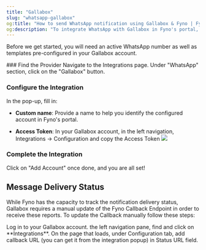 ```yaml
---
title: "Gallabox"
slug: "whatsapp-gallabox"
og:title: "How to send WhatsApp notification using Gallabox & Fyno | Fyno Documentation"
og:description: "To integrate WhatsApp with Gallabox in Fyno's portal, you need an active WhatsApp number, pre-configured templates, and an access token from Gallabox; additionally, manually update the Fyno Callback Endpoint in Gallabox to track message delivery status."
---
```


Before we get started, you will need an active WhatsApp number as well as templates pre-configured in your Gallabox account.

<Steps>
### Find the Provider
Navigate to the Integrations page. Under "WhatsApp" section, click on the "Gallabox" button.

### Configure the Integration

In the pop-up, fill in:

- **Custom name**: Provide a name to help you identify the configured account in Fyno's portal.

- **Access Token**: In your Gallabox account, in the left navigation, Integrations -> Configuration and copy the Access Token
  ![](/images/whatsapp_gallabox_accesstoken.png)

### Complete the Integration

Click on "Add Account" once done, and you are all set!

</Steps>

## Message Delivery Status

While Fyno has the capacity to track the notification delivery status, Gallabox requires a manual update of the Fyno Callback Endpoint in order to receive these reports. To update the Callback manually follow these steps:

<Steps>
  <Step>Log in to your Gallabox account.</Step>
  <Step> the left navigation pane, find and click on **Integrations**.</Step>
  <Step>On the page that loads, under Configuration tab, add callback URL (you can get it from the integration popup) in Status URL field.</Step>
</Steps>
